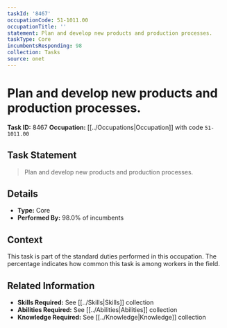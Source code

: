 ```yaml
---
taskId: '8467'
occupationCode: 51-1011.00
occupationTitle: ''
statement: Plan and develop new products and production processes.
taskType: Core
incumbentsResponding: 98
collection: Tasks
source: onet
---
```

# Plan and develop new products and production processes.

**Task ID:** 8467
**Occupation:** [[../Occupations|Occupation]] with code `51-1011.00`

## Task Statement

> Plan and develop new products and production processes.

## Details

- **Type:** Core
- **Performed By:** 98.0% of incumbents

## Context

This task is part of the standard duties performed in this occupation. The percentage indicates how common this task is among workers in the field.

## Related Information

- **Skills Required:** See [[../Skills|Skills]] collection
- **Abilities Required:** See [[../Abilities|Abilities]] collection
- **Knowledge Required:** See [[../Knowledge|Knowledge]] collection
